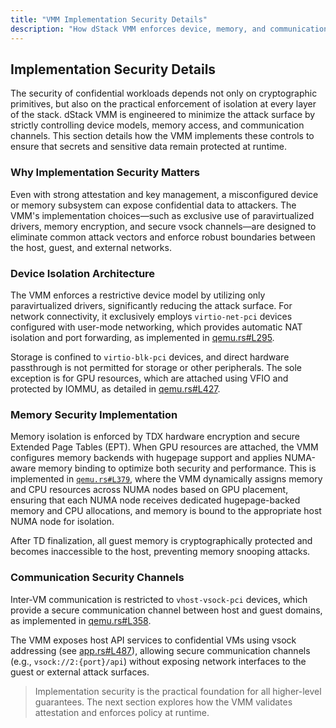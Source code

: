 ```yaml
---
title: "VMM Implementation Security Details"
description: "How dStack VMM enforces device, memory, and communication isolation to protect confidential workloads."
---
```


## Implementation Security Details

The security of confidential workloads depends not only on cryptographic primitives, but also on the practical enforcement of isolation at every layer of the stack. dStack VMM is engineered to minimize the attack surface by strictly controlling device models, memory access, and communication channels. This section details how the VMM implements these controls to ensure that secrets and sensitive data remain protected at runtime.

### Why Implementation Security Matters

Even with strong attestation and key management, a misconfigured device or memory subsystem can expose confidential data to attackers. The VMM's implementation choices—such as exclusive use of paravirtualized drivers, memory encryption, and secure vsock channels—are designed to eliminate common attack vectors and enforce robust boundaries between the host, guest, and external networks.

### Device Isolation Architecture

The VMM enforces a restrictive device model by utilizing only paravirtualized drivers, significantly reducing the attack surface. For network connectivity, it exclusively employs `virtio-net-pci` devices configured with user-mode networking, which provides automatic NAT isolation and port forwarding, as implemented in [qemu.rs#L295](https://github.com/Dstack-TEE/dstack/blob/45ebd05a25ad4ffacce3b8f003e4f5a8b609b2e2/vmm/src/app/qemu.rs#L295).

Storage is confined to `virtio-blk-pci` devices, and direct hardware passthrough is not permitted for storage or other peripherals. The sole exception is for GPU resources, which are attached using VFIO and protected by IOMMU, as detailed in [qemu.rs#L427](https://github.com/Dstack-TEE/dstack/blob/45ebd05a25ad4ffacce3b8f003e4f5a8b609b2e2/vmm/src/app/qemu.rs#L427).

### Memory Security Implementation

Memory isolation is enforced by TDX hardware encryption and secure Extended Page Tables (EPT). When GPU resources are attached, the VMM configures memory backends with hugepage support and applies NUMA-aware memory binding to optimize both security and performance. This is implemented in [`qemu.rs#L379`](https://github.com/Dstack-TEE/dstack/blob/45ebd05a25ad4ffacce3b8f003e4f5a8b609b2e2/vmm/src/app/qemu.rs#L379), where the VMM dynamically assigns memory and CPU resources across NUMA nodes based on GPU placement, ensuring that each NUMA node receives dedicated hugepage-backed memory and CPU allocations, and memory is bound to the appropriate host NUMA node for isolation.

After TD finalization, all guest memory is cryptographically protected and becomes inaccessible to the host, preventing memory snooping attacks.

### Communication Security Channels

Inter-VM communication is restricted to `vhost-vsock-pci` devices, which provide a secure communication channel between host and guest domains, as implemented in [qemu.rs#L358](https://github.com/Dstack-TEE/dstack/blob/45ebd05a25ad4ffacce3b8f003e4f5a8b609b2e2/vmm/src/app/qemu.rs#L358).

The VMM exposes host API services to confidential VMs using vsock addressing (see [app.rs#L487](https://github.com/Dstack-TEE/dstack/blob/45ebd05a25ad4ffacce3b8f003e4f5a8b609b2e2/vmm/src/app.rs#L487)), allowing secure communication channels (e.g., `vsock://2:{port}/api`) without exposing network interfaces to the guest or external attack surfaces.

> Implementation security is the practical foundation for all higher-level guarantees. The next section explores how the VMM validates attestation and enforces policy at runtime.
